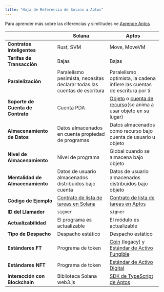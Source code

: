 ```yaml
---
title: "Hoja de Referencia de Solana a Aptos"
---
```


Para aprender más sobre las diferencias y similitudes ve [Aprende Aptos](https://learn.aptoslabs.com/en/tutorials/solana-to-aptos-guide/cheat-sheet?workshop=solana-to-aptos)

|                              | Solana                                                                                                             | Aptos                                                                                                                                     |
| ---------------------------- | ------------------------------------------------------------------------------------------------------------------ | ----------------------------------------------------------------------------------------------------------------------------------------- |
| **Contratos Inteligentes**   | Rust, SVM                                                                                                          | Move, MoveVM                                                                                                                              |
| **Tarifas de Transacción**   | Bajas                                                                                                              | Bajas                                                                                                                                     |
| **Paralelización**           | Paralelismo pesimista, necesitas declarar todas las cuentas de escritura                                            | Paralelismo optimista, la cadena infiere las cuentas de escritura por ti                                                                   |
| **Soporte de Cuenta de Contrato** | Cuenta PDA                                                                                                        | [Objeto](../../../../build/smart-contracts/objects) o [cuenta de recurso](../../../../build/smart-contracts/resource-accounts)(se anima a usar objeto en su lugar) |
| **Almacenamiento de Datos**  | Datos almacenados en cuenta propiedad de programas                                                                 | Datos almacenados como recurso bajo cuenta de usuario u objeto                                                                             |
| **Nivel de Almacenamiento**  | Nivel de programa                                                                                                  | Global cuando se almacena bajo objeto                                                                                                     |
| **Mentalidad de Almacenamiento** | Datos de usuario almacenados distribuidos bajo cuenta                                                           | Datos de usuario almacenados distribuidos bajo objeto                                                                                     |
| **Código de Ejemplo**        | [Contrato de lista de tareas en Solana](https://github.com/aptos-labs/move-by-examples/tree/main/advanced-todo-list/solana) | [Contrato de lista de tareas en Aptos](https://github.com/aptos-labs/move-by-examples/tree/main/advanced-todo-list/aptos)                  |
| **ID del Llamador**          | `signer`                                                                                                           | `signer`                                                                                                                                  |
| **Actualizabilidad**         | El programa es actualizable                                                                                        | El módulo es actualizable                                                                                                                 |
| **Tipo de Despacho**         | Despacho estático                                                                                                  | Despacho estático                                                                                                                         |
| **Estándares FT**            | Programa de token                                                                                                  | [Coin](../../../../build/smart-contracts/aptos-coin) (legacy) y [Estándar de Activo Fungible](../../../../build/smart-contracts/fungible-asset)                   |
| **Estándares NFT**           | Programa de token                                                                                                  | [Estándar de Activo Digital](../../../../build/smart-contracts/digital-asset)                                                                         |
| **Interacción con Blockchain** | Biblioteca Solana web3.js                                                                                         | [SDK de TypeScript de Aptos](../../../../build/sdks/ts-sdk)                                                                                          |
